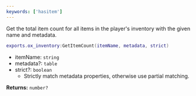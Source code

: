 ```yaml
---
keywords: ['hasitem']
---
```


Get the total item count for all items in the player's inventory with the given name and metadata.

```lua
exports.ox_inventory:GetItemCount(itemName, metadata, strict)
```

- itemName: `string`
- metadata?: `table`
- strict?: `boolean`
  - Strictly match metadata properties, otherwise use partial matching.

**Returns:** `number?`
